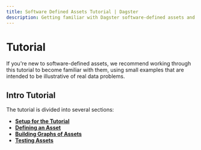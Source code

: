 ```yaml
---
title: Software Defined Assets Tutorial | Dagster
description: Getting familiar with Dagster software-defined assets and tooling through a hands-on tutorial
---
```


# Tutorial

If you're new to software-defined assets, we recommend working through this tutorial to become familiar with them, using small examples that are intended to be illustrative of real data problems.

## Intro Tutorial

The tutorial is divided into several sections:

- [**Setup for the Tutorial**](/guides/dagster/asset-tutorial/setup)
- [**Defining an Asset**](/guides/dagster/asset-tutorial/defining-an-asset)
- [**Building Graphs of Assets**](/guides/dagster/asset-tutorial/asset-graph)
- [**Testing Assets**](/guides/dagster/asset-tutorial/testing-assets)
